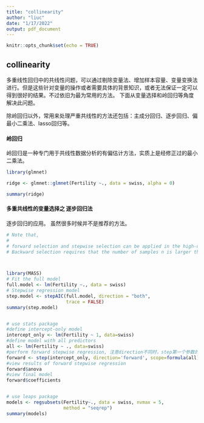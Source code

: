```yaml
---
title: "collinearity"
author: "liuc"
date: "1/17/2022"
output: pdf_document
---
```


```r
knitr::opts_chunk$set(echo = TRUE)
```

## collinearity

多重线性回归中的共线性问题，可以通过剔除变量法、增加样本容量、变量变换法进行。但是这些针对变量的操作或者需要具体的背景知识，或者无法保证一定可以得到很好的结果。不过依旧为最为常用的方法。 下面从变量选择和岭回归等角度解决此问题。

除岭回归以外，常用来处理严重共线性的方法还包括：主成分回归、逐步回归、偏最小二乘法、lasso回归等。

#### 岭回归

岭回归是一种专门用于共线性数据分析的有偏估计方法，实质上是经修正过的最小二乘法。

```r
library(glmnet)

ridge <- glmnet::glmnet(Fertility ~., data = swiss, alpha = 0)

summary(ridge)
```

#### 多重共线性的变量选择之 逐步回归法
逐步回归的应用。
虽然很多时候并不是推荐的方法。

```r
# Note that,
# 
# forward selection and stepwise selection can be applied in the high-dimensional configuration, where the number of samples n is inferior to the number of predictors p, such as in genomic fields.
# Backward selection requires that the number of samples n is larger than the number of variables p, so that the full model can be fit.



library(MASS)
# Fit the full model 
full.model <- lm(Fertility ~., data = swiss)
# Stepwise regression model
step.model <- stepAIC(full.model, direction = "both", 
                      trace = FALSE)
summary(step.model)


# use stats package
#define intercept-only model
intercept_only <- lm(Fertility ~ 1, data=swiss)
#define model with all predictors
all <- lm(Fertility ~ ., data=swiss)
#perform forward stepwise regression, 注意direction不同时，step第一个参数的改变
forward <- step(intercept_only, direction='forward', scope=formula(all), trace=0)
#view results of forward stepwise regression
forward$anova
#view final model
forward$coefficients


# use leaps package
models <- regsubsets(Fertility~., data = swiss, nvmax = 5,
                     method = "seqrep")
summary(models)
```






